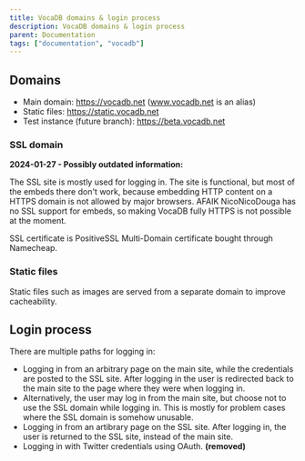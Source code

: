 ---
title: VocaDB domains & login process
description: VocaDB domains & login process
parent: Documentation
tags: ["documentation", "vocadb"]
---

## Domains
* Main domain: https://vocadb.net (www.vocadb.net is an alias)
* Static files: https://static.vocadb.net
* Test instance (future branch): https://beta.vocadb.net

### SSL domain

**2024-01-27 - Possibly outdated information:**

The SSL site is mostly used for logging in. The site is functional, but most of the embeds there don't work, because embedding HTTP content on a HTTPS domain is not allowed by major browsers. AFAIK NicoNicoDouga has no SSL support for embeds, so making VocaDB fully HTTPS is not possible at the moment.

SSL certificate is PositiveSSL Multi-Domain certificate bought through Namecheap.

### Static files
Static files such as images are served from a separate domain to improve cacheability.

## Login process
There are multiple paths for logging in:
* Logging in from an arbitrary page on the main site, while the credentials are posted to the SSL site. After logging in the user is redirected back to the main site to the page where they were when logging in.
* Alternatively, the user may log in from the main site, but choose not to use the SSL domain while logging in. This is mostly for problem cases where the SSL domain is somehow unusable.
* Logging in from an artibrary page on the SSL site. After logging in, the user is returned to the SSL site, instead of the main site.
* Logging in with Twitter credentials using OAuth. **(removed)**